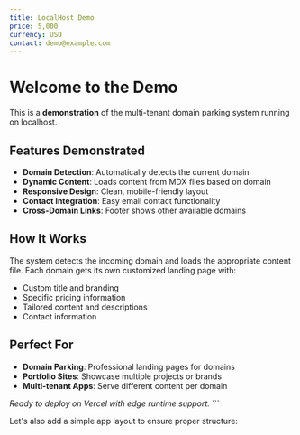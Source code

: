 ```yaml
---
title: LocalHost Demo
price: 5,000
currency: USD
contact: demo@example.com
---
```


# Welcome to the Demo

This is a **demonstration** of the multi-tenant domain parking system running on localhost.

## Features Demonstrated

- **Domain Detection**: Automatically detects the current domain
- **Dynamic Content**: Loads content from MDX files based on domain  
- **Responsive Design**: Clean, mobile-friendly layout
- **Contact Integration**: Easy email contact functionality
- **Cross-Domain Links**: Footer shows other available domains

## How It Works

The system detects the incoming domain and loads the appropriate content file. Each domain gets its own customized landing page with:

- Custom title and branding
- Specific pricing information
- Tailored content and descriptions
- Contact information

## Perfect For

- **Domain Parking**: Professional landing pages for domains
- **Portfolio Sites**: Showcase multiple projects or brands
- **Multi-tenant Apps**: Serve different content per domain

*Ready to deploy on Vercel with edge runtime support.*
\`\`\`

Let's also add a simple app layout to ensure proper structure:
